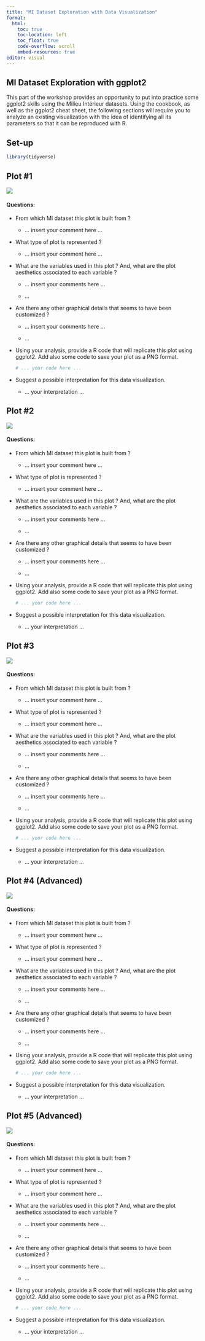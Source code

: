```yaml
---
title: "MI Dataset Exploration with Data Visualization"
format: 
  html:
    toc: true
    toc-location: left
    toc_float: true
    code-overflow: scroll
    embed-resources: true
editor: visual
---
```


## MI Dataset Exploration with ggplot2

This part of the workshop provides an opportunity to put into practice some ggplot2 skills using the Milieu Intérieur datasets. Using the cookbook, as well as the ggplot2 cheat sheet, the following sections will require you to analyze an existing visualization with the idea of identifying all its parameters so that it can be reproduced with R.

## Set-up

```r
library(tidyverse)
```

## Plot #1

![](images/plot_1.png){fig-align="center"}

#### **Questions:**

-   From which MI dataset this plot is built from ?

    -   ... insert your comment here ...

-   What type of plot is represented ?

    -   ... insert your comment here ...

-   What are the variables used in this plot ? And, what are the plot aesthetics associated to each variable ?

    -   ... insert your comments here ...

    -   ...

-   Are there any other graphical details that seems to have been customized ?

    -   ... insert your comments here ...

    -   ...

-   Using your analysis, provide a R code that will replicate this plot using ggplot2. Add also some code to save your plot as a PNG format.

    ```r
    # ... your code here ...
    ```

-   Suggest a possible interpretation for this data visualization.

    -   ... your interpretation ...

## Plot #2

![](images/plot_2.png){fig-align="center"}

#### **Questions:**

-   From which MI dataset this plot is built from ?

    -   ... insert your comment here ...

-   What type of plot is represented ?

    -   ... insert your comment here ...

-   What are the variables used in this plot ? And, what are the plot aesthetics associated to each variable ?

    -   ... insert your comments here ...

    -   ...

-   Are there any other graphical details that seems to have been customized ?

    -   ... insert your comments here ...

    -   ...

-   Using your analysis, provide a R code that will replicate this plot using ggplot2. Add also some code to save your plot as a PNG format.

    ```r
    # ... your code here ...
    ```

-   Suggest a possible interpretation for this data visualization.

    -   ... your interpretation ...

## Plot #3

![](images/plot_3.png){fig-align="center"}

#### **Questions:**

-   From which MI dataset this plot is built from ?

    -   ... insert your comment here ...

-   What type of plot is represented ?

    -   ... insert your comment here ...

-   What are the variables used in this plot ? And, what are the plot aesthetics associated to each variable ?

    -   ... insert your comments here ...

    -   ...

-   Are there any other graphical details that seems to have been customized ?

    -   ... insert your comments here ...

    -   ...

-   Using your analysis, provide a R code that will replicate this plot using ggplot2. Add also some code to save your plot as a PNG format.

    ```r
    # ... your code here ...
    ```

-   Suggest a possible interpretation for this data visualization.

    -   ... your interpretation ...

## Plot #4 (Advanced)

![](images/plot_4.png){fig-align="center"}

#### **Questions:**

-   From which MI dataset this plot is built from ?

    -   ... insert your comment here ...

-   What type of plot is represented ?

    -   ... insert your comment here ...

-   What are the variables used in this plot ? And, what are the plot aesthetics associated to each variable ?

    -   ... insert your comments here ...

    -   ...

-   Are there any other graphical details that seems to have been customized ?

    -   ... insert your comments here ...

    -   ...

-   Using your analysis, provide a R code that will replicate this plot using ggplot2. Add also some code to save your plot as a PNG format.

    ```r
    # ... your code here ...
    ```

-   Suggest a possible interpretation for this data visualization.

    -   ... your interpretation ...

## Plot #5 (Advanced)

![](images/plot_5.png){fig-align="center"}

#### **Questions:**

-   From which MI dataset this plot is built from ?

    -   ... insert your comment here ...

-   What type of plot is represented ?

    -   ... insert your comment here ...

-   What are the variables used in this plot ? And, what are the plot aesthetics associated to each variable ?

    -   ... insert your comments here ...

    -   ...

-   Are there any other graphical details that seems to have been customized ?

    -   ... insert your comments here ...

    -   ...

-   Using your analysis, provide a R code that will replicate this plot using ggplot2. Add also some code to save your plot as a PNG format.

    ```r
    # ... your code here ...
    ```

-   Suggest a possible interpretation for this data visualization.

    -   ... your interpretation ...
